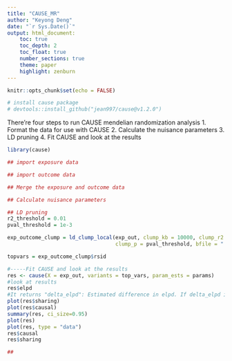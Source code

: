 ```yaml
---
title: "CAUSE_MR"
author: "Keyong Deng"
date: "`r Sys.Date()`"
output: html_document:
    toc: true
    toc_depth: 2
    toc_float: true
    number_sections: true
    theme: paper
    highlight: zenburn
---
```


```r
knitr::opts_chunk$set(echo = FALSE)

# install cause package
# devtools::install_github("jean997/cause@v1.2.0")

```
There're four steps to run CAUSE mendelian randomization analysis
1. Format the data for use with CAUSE
2. Calculate the nuisance parameters
3. LD pruning
4. Fit CAUSE and look at the results

```r
library(cause)

## import exposure data

## import outcome data

## Merge the exposure and outcome data

## Calculate nuisance parameters

## LD pruning 
r2_threshold = 0.01
pval_threshold = 1e-3

exp_outcome_clump = ld_clump_local(exp_out, clump_kb = 10000, clump_r2 = r2_threshold, 
                                   clump_p = pval_threshold, bfile = "./EUR/")

topvars = exp_outcome_clump$rsid

#-----Fit CAUSE and look at the results
res <- cause(X = exp_out, variants = top_vars, param_ests = params)
#look at results
res$elpd
#It returns "delta_elpd": Estimated difference in elpd. If delta_elpd is negative, model 2 has a better fit
plot(res$sharing)
plot(res$causal)
summary(res, ci_size=0.95)
plot(res)
plot(res, type = "data")
res$causal
res$sharing

## 


```


